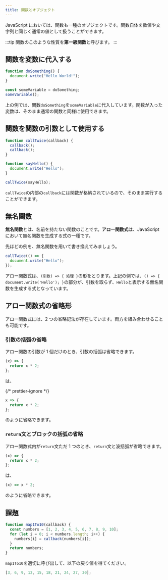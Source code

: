 ```yaml
---
title: 関数とオブジェクト
---
```


JavaScript においては、関数も一種のオブジェクトです。関数自体を数値や文字列と同じく通常の値として扱うことができます。

:::tip
関数のこのような性質を**第一級関数**と呼びます。
:::

## 関数を変数に代入する

```js
function doSomething() {
  document.write("Hello World!");
}

const someVariable = doSomething;
someVariable();
```

上の例では、関数`doSomething`を`someVariable`に代入しています。関数が入った変数は、そのまま通常の関数と同様に使用できます。

## 関数を関数の引数として使用する

```js
function callTwice(callback) {
  callback();
  callback();
}

function sayHello() {
  document.write("Hello");
}

callTwice(sayHello);
```

`callTwice`の内部の`callback`には関数が格納されているので、そのまま実行することができます。

## 無名関数

**無名関数**とは、名前を持たない関数のことです。**アロー関数式**は、JavaScript において無名関数を生成する式の一種です。

先ほどの例を、無名関数を用いて書き換えてみましょう。

```js
callTwice(() => {
  document.write("Hello");
});
```

アロー関数式は、`(引数) => { 処理 }`の形をとります。上記の例では、`() => { document.write('Hello'); }`の部分が、引数を取らず、`Hello`と表示する無名関数を生成する式となっています。

## アロー関数式の省略形

アロー関数式には、2 つの省略記法が存在しています。両方を組み合わせることも可能です。

### 引数の括弧の省略

アロー関数の引数が 1 個だけのとき、引数の括弧は省略できます。

```js
(x) => {
  return x * 2;
};
```

は、

{/* prettier-ignore */}
```js
x => {
  return x * 2;
};
```

のように省略できます。

### `return`文とブロックの括弧の省略

アロー関数式内が`return`文ただ 1 つのとき、`return`文と波括弧が省略できます。

```js
(x) => {
  return x * 2;
};
```

は、

```js
(x) => x * 2;
```

のように省略できます。

## 課題

```js
function map1To10(callback) {
  const numbers = [1, 2, 3, 4, 5, 6, 7, 8, 9, 10];
  for (let i = 0; i < numbers.length; i++) {
    numbers[i] = callback(numbers[i]);
  }
  return numbers;
}
```

`map1To10`を適切に呼び出して、以下の戻り値を得てください。

```js
[3, 6, 9, 12, 15, 18, 21, 24, 27, 30];
```
